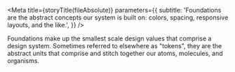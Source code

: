 
<Meta
  title={storyTitle(fileAbsolute)}
  parameters={{
    subtitle:
      'Foundations are the abstract concepts our system is built on: colors, spacing, responsive layouts, and the like.',
  }}
/>

Foundations make up the smallest scale design values that comprise a design system.
Sometimes referred to elsewhere as "tokens", they are the abstract units that comprise and stitch together our atoms, molecules, and organisms.

<TableOfContents />
